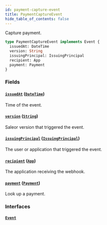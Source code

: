 ```yaml
---
id: payment-capture-event
title: PaymentCaptureEvent
hide_table_of_contents: false
---
```


Capture payment.

```graphql
type PaymentCaptureEvent implements Event {
  issuedAt: DateTime
  version: String
  issuingPrincipal: IssuingPrincipal
  recipient: App
  payment: Payment
}
```

### Fields

#### [`issuedAt`](#) ([`DateTime`](../../../developer/api-reference/scalars/date-time))

Time of the event.

#### [`version`](#) ([`String`](../../../developer/api-reference/scalars/string))

Saleor version that triggered the event.

#### [`issuingPrincipal`](#) ([`IssuingPrincipal`](../../../developer/api-reference/unions/issuing-principal))

The user or application that triggered the event.

#### [`recipient`](#) ([`App`](../../../developer/api-reference/objects/app))

The application receiving the webhook.

#### [`payment`](#) ([`Payment`](../../../developer/api-reference/objects/payment))

Look up a payment.

### Interfaces

#### [`Event`](../../../developer/api-reference/interfaces/event)
